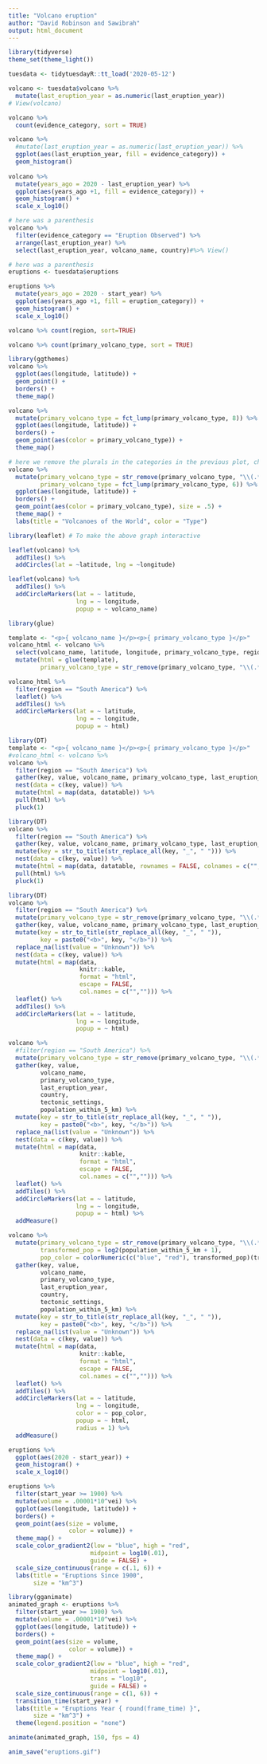 ```yaml
---
title: "Volcano eruption"
author: "David Robinson and Sawibrah"
output: html_document
---
```


```r
library(tidyverse)
theme_set(theme_light())
```

```r
tuesdata <- tidytuesdayR::tt_load('2020-05-12')
```

```r
volcano <- tuesdata$volcano %>% 
  mutate(last_eruption_year = as.numeric(last_eruption_year))
# View(volcano)
```

```r
volcano %>% 
  count(evidence_category, sort = TRUE)

volcano %>% 
  #mutate(last_eruption_year = as.numeric(last_eruption_year)) %>%
  ggplot(aes(last_eruption_year, fill = evidence_category)) +
  geom_histogram()
  
volcano %>% 
  mutate(years_ago = 2020 - last_eruption_year) %>%
  ggplot(aes(years_ago +1, fill = evidence_category)) +
  geom_histogram() +
  scale_x_log10()
```

```r
# here was a parenthesis
volcano %>% 
  filter(evidence_category == "Eruption Observed") %>% 
  arrange(last_eruption_year) %>% 
  select(last_eruption_year, volcano_name, country)#%>% View()
```

```r
# here was a parenthesis
eruptions <- tuesdata$eruptions

eruptions %>% 
  mutate(years_ago = 2020 - start_year) %>%
  ggplot(aes(years_ago +1, fill = eruption_category)) +
  geom_histogram() +
  scale_x_log10()

```

```r
volcano %>% count(region, sort=TRUE)

volcano %>% count(primary_volcano_type, sort = TRUE)
```

```r
library(ggthemes)
volcano %>%
  ggplot(aes(longitude, latitude)) +
  geom_point() +
  borders() +
  theme_map()
```
```r
volcano %>%
  mutate(primary_volcano_type = fct_lump(primary_volcano_type, 8)) %>%
  ggplot(aes(longitude, latitude)) +
  borders() +
  geom_point(aes(color = primary_volcano_type)) +
  theme_map()
```

```r
# here we remove the plurals in the categories in the previous plot, change the total category to 6, set the size of the point, labelled the graph
volcano %>%
  mutate(primary_volcano_type = str_remove(primary_volcano_type, "\\(.*\\)"),
         primary_volcano_type = fct_lump(primary_volcano_type, 6)) %>%
  ggplot(aes(longitude, latitude)) +
  borders() +
  geom_point(aes(color = primary_volcano_type), size = .5) +
  theme_map() +
  labs(title = "Volcanoes of the World", color = "Type")
```

```r
library(leaflet) # To make the above graph interactive

leaflet(volcano) %>% 
  addTiles() %>% 
  addCircles(lat = ~latitude, lng = ~longitude) 
```

```r
leaflet(volcano) %>% 
  addTiles() %>% 
  addCircleMarkers(lat = ~ latitude, 
                   lng = ~ longitude,
                   popup = ~ volcano_name)
```


```r
library(glue)

template <- "<p>{ volcano_name }</p><p>{ primary_volcano_type }</p>"
volcano_html <- volcano %>% 
  select(volcano_name, latitude, longitude, primary_volcano_type, region) %>%
  mutate(html = glue(template),
         primary_volcano_type = str_remove(primary_volcano_type, "\\(.*\\)"))

volcano_html %>% 
  filter(region == "South America") %>%
  leaflet() %>% 
  addTiles() %>% 
  addCircleMarkers(lat = ~ latitude, 
                   lng = ~ longitude,
                   popup = ~ html) 

```

```r
library(DT)
template <- "<p>{ volcano_name }</p><p>{ primary_volcano_type }</p>"
#volcano_html <- volcano %>% 
volcano %>% 
  filter(region == "South America") %>%
  gather(key, value, volcano_name, primary_volcano_type, last_eruption_year) %>%
  nest(data = c(key, value)) %>%
  mutate(html = map(data, datatable)) %>%
  pull(html) %>%
  pluck(1)
```

```r
library(DT)
volcano %>% 
  filter(region == "South America") %>%
  gather(key, value, volcano_name, primary_volcano_type, last_eruption_year) %>%
  mutate(key = str_to_title(str_replace_all(key, "_", " "))) %>%
  nest(data = c(key, value)) %>%
  mutate(html = map(data, datatable, rownames = FALSE, colnames = c("", ""))) %>%
  pull(html) %>%
  pluck(1)
```

```r
library(DT)
volcano %>% 
  filter(region == "South America") %>%
  mutate(primary_volcano_type = str_remove(primary_volcano_type, "\\(.*\\)")) %>%
  gather(key, value, volcano_name, primary_volcano_type, last_eruption_year) %>%
  mutate(key = str_to_title(str_replace_all(key, "_", " ")),
         key = paste0("<b>", key, "</b>")) %>%
  replace_na(list(value = "Unknown")) %>%
  nest(data = c(key, value)) %>%
  mutate(html = map(data,
                    knitr::kable, 
                    format = "html",
                    escape = FALSE,
                    col.names = c("",""))) %>%
  leaflet() %>%
  addTiles() %>%
  addCircleMarkers(lat = ~ latitude, 
                   lng = ~ longitude,
                   popup = ~ html) 
```

```r
volcano %>% 
  #filter(region == "South America") %>%
  mutate(primary_volcano_type = str_remove(primary_volcano_type, "\\(.*\\)")) %>%
  gather(key, value, 
         volcano_name, 
         primary_volcano_type, 
         last_eruption_year,
         country,
         tectonic_settings,
         population_within_5_km) %>%
  mutate(key = str_to_title(str_replace_all(key, "_", " ")),
         key = paste0("<b>", key, "</b>")) %>%
  replace_na(list(value = "Unknown")) %>%
  nest(data = c(key, value)) %>%
  mutate(html = map(data,
                    knitr::kable, 
                    format = "html",
                    escape = FALSE,
                    col.names = c("",""))) %>%
  leaflet() %>%
  addTiles() %>%
  addCircleMarkers(lat = ~ latitude, 
                   lng = ~ longitude,
                   popup = ~ html) %>%
  addMeasure()
```

```r
volcano %>% 
  mutate(primary_volcano_type = str_remove(primary_volcano_type, "\\(.*\\)"),
         transformed_pop = log2(population_within_5_km + 1),
         pop_color = colorNumeric(c("blue", "red"), transformed_pop)(transformed_pop)) %>%
  gather(key, value, 
         volcano_name, 
         primary_volcano_type, 
         last_eruption_year,
         country,
         tectonic_settings,
         population_within_5_km) %>%
  mutate(key = str_to_title(str_replace_all(key, "_", " ")),
         key = paste0("<b>", key, "</b>")) %>%
  replace_na(list(value = "Unknown")) %>%
  nest(data = c(key, value)) %>%
  mutate(html = map(data,
                    knitr::kable, 
                    format = "html",
                    escape = FALSE,
                    col.names = c("",""))) %>%
  leaflet() %>%
  addTiles() %>%
  addCircleMarkers(lat = ~ latitude, 
                   lng = ~ longitude,
                   color = ~ pop_color,
                   popup = ~ html,
                   radius = 1) %>%
  addMeasure()
```

```r
eruptions %>%
  ggplot(aes(2020 - start_year)) +
  geom_histogram() +
  scale_x_log10()

```


```r
eruptions %>%
  filter(start_year >= 1900) %>%
  mutate(volume = .00001*10^vei) %>%
  ggplot(aes(longitude, latitude)) +
  borders() +
  geom_point(aes(size = volume,
                 color = volume)) +
  theme_map() +
  scale_color_gradient2(low = "blue", high = "red",
                       midpoint = log10(.01),
                       guide = FALSE) +
  scale_size_continuous(range = c(.1, 6)) +
  labs(title = "Eruptions Since 1900",
       size = "km^3")
```


```r
library(gganimate)
animated_graph <- eruptions %>%
  filter(start_year >= 1900) %>%
  mutate(volume = .00001*10^vei) %>%
  ggplot(aes(longitude, latitude)) +
  borders() +
  geom_point(aes(size = volume,
                 color = volume)) +
  theme_map() +
  scale_color_gradient2(low = "blue", high = "red",
                       midpoint = log10(.01),
                       trans = "log10",
                       guide = FALSE) +
  scale_size_continuous(range = c(1, 6)) +
  transition_time(start_year) +
  labs(title = "Eruptions Year { round(frame_time) }",
       size = "km^3") +
  theme(legend.position = "none")

animate(animated_graph, 150, fps = 4)

anim_save("eruptions.gif")
```



